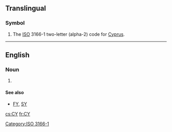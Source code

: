 {{also|cy|Cy|-cy|.cy}}
==Translingual==

===Symbol===
{{head|mul|symbol}}
# The [[ISO]] 3166-1 two-letter (alpha-2) code for [[Cyprus]].

[[Category:ISO 3166-1]]

----
==English==

===Noun===
{{head|en|noun}}
# {{acronym of|calendar year|lang=en}}

====See also====
* [[FY]], [[SY]]

[[cs:CY]]
[[fr:CY]]
